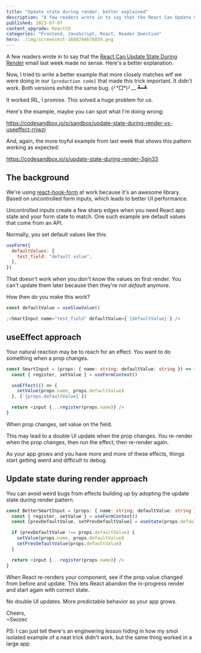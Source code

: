 ```yaml
---
title: "Update state during render, better explained"
description: "A few readers wrote in to say that the React Can Update State During Render email last week made no sense. Here's a better explanation."
published: 2023-07-07
content_upgrade: ReactCU
categories: "Frontend, JavaScript, React, Reader Question"
hero: ./img/screenshot-1688744678859.png
---
```


A few readers wrote in to say that the [React Can Update State During Render](https://swizec.com/blog/react-can-update-state-during-render/) email last week made no sense. Here's a better explanation.

Now, I tried to write a better example that more closely matches wtf we were doing in our `{production code}` that made this trick important. It didn't work. Both versions exhibit the same bug. (╯°□°)╯︵ ┻━┻

It worked IRL, I promise. This solved a huge problem for us.

Here's the example, maybe you can spot what I'm doing wrong:

https://codesandbox.io/p/sandbox/update-state-during-render-vs-useeffect-rrjwzj

And, again, the more toyful example from last week that shows this pattern working as expected:

https://codesandbox.io/s/update-state-during-render-3gjn33

## The background

We're using [react-hook-form](https://swizec.com/blog/why-reacthookform-is-my-new-favorite-form-library/) at work because it's an awesome library. Based on uncontrolled form inputs, which leads to better UI performance.

Uncontrolled inputs create a few sharp edges when you need React app state and your form state to match. One such example are default values that come from an API.

Normally, you set default values like this:

```javascript
useForm({
  defaultValues: {
    test_field: "default value",
  },
})
```

That doesn't work when you don't know the values on first render. You can't update them later because then they're not _default_ anymore.

How then do you make this work?

```javascript
const defaultValue = useSlowValue()

;<SmartInput name="test_field" defaultValue={`{defaultValue}`} />
```

## useEffect approach

Your natural reaction may be to reach for an effect. You want to do something when a prop changes.

```typescript
const SmartInput = (props: { name: string; defaultValue: string }) => {
  const { register, setValue } = useFormContext()

  useEffect(() => {
    setValue(props.name, props.defaultValue)
  }, [`{props.defaultValue}`])

  return <input {...register(props.name)} />
}
```

When prop changes, set value on the field.

This may lead to a double UI update when the prop changes. You re-render when the prop changes, then run the effect, then re-render again.

As your app grows and you have more and more of these effects, things start getting weird and difficult to debug.

## Update state during render approach

You can avoid weird bugs from effects building up by adopting the update state during render pattern.

```typescript
const BetterSmartInput = (props: { name: string; defaultValue: string }) => {
  const { register, setValue } = useFormContext()
  const [prevDefaultValue, setPrevDefaultValue] = useState(props.defaultValue)

  if (prevDefaultValue !== props.defaultValue) {
    setValue(props.name, props.defaultValue)
    setPrevDefaultValue(props.defaultValue)
  }

  return <input {...register(props.name)} />
}
```

When React re-renders your component, see if the prop value changed from before and update. This lets React abandon the in-progress render and start again with correct state.

No double UI updates. More predictable behavior as your app grows.

Cheers,<br/>
~Swizec

PS: I can just tell there's an engineering lesson hiding in how my smol isolated example of a neat trick didn't work, but the same thing worked in a large app